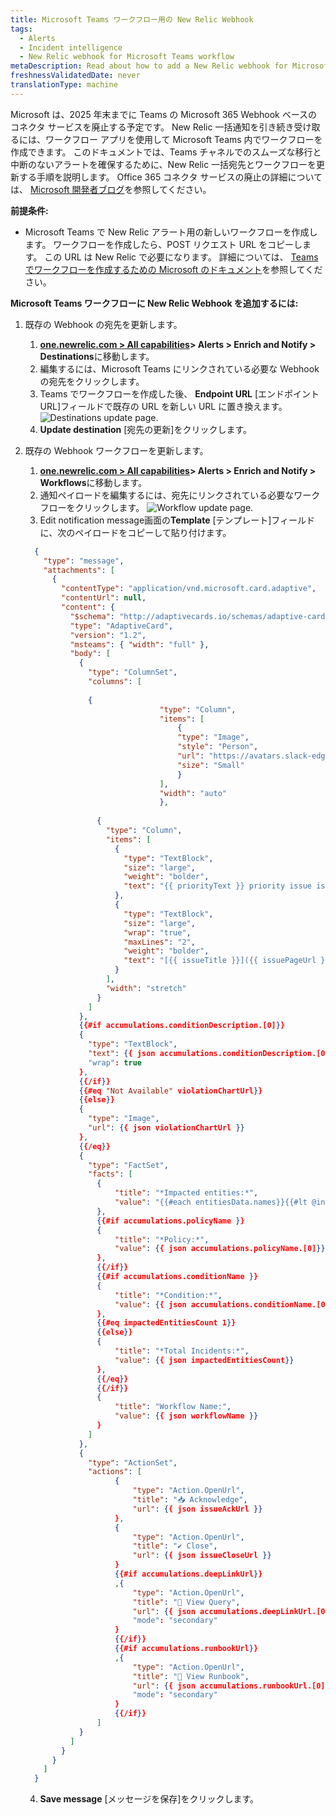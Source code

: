 ```yaml
---
title: Microsoft Teams ワークフロー用の New Relic Webhook
tags:
  - Alerts
  - Incident intelligence
  - New Relic webhook for Microsoft Teams workflow
metaDescription: Read about how to add a New Relic webhook for Microsoft Teams workflow.
freshnessValidatedDate: never
translationType: machine
---
```


Microsoft は、2025 年末までに Teams の Microsoft 365 Webhook ベースのコネクタ サービスを廃止する予定です。 New Relic 一括通知を引き続き受け取るには、ワークフロー アプリを使用して Microsoft Teams 内でワークフローを作成できます。 このドキュメントでは、Teams チャネルでのスムーズな移行と中断のないアラートを確保するために、New Relic 一括宛先とワークフローを更新する手順を説明します。 Office 365 コネクタ サービスの廃止の詳細については、 [Microsoft 開発者ブログ](https://devblogs.microsoft.com/microsoft365dev/retirement-of-office-365-connectors-within-microsoft-teams/)を参照してください。

**前提条件:**

* Microsoft Teams で New Relic アラート用の新しいワークフローを作成します。 ワークフローを作成したら、POST リクエスト URL をコピーします。 この URL は New Relic で必要になります。 詳細については、 [Teams でワークフローを作成するための Microsoft のドキュメント](https://support.microsoft.com/en-us/office/create-incoming-webhooks-with-workflows-for-microsoft-teams-8ae491c7-0394-4861-ba59-055e33f75498)を参照してください。

**Microsoft Teams ワークフローに New Relic Webhook を追加するには:**

1. 既存の Webhook の宛先を更新します。

   1. **[one.newrelic.com &gt; All capabilities](https://one.newrelic.com/all-capabilities)&gt; Alerts &gt; Enrich and Notify &gt; Destinations**に移動します。
   2. 編集するには、Microsoft Teams にリンクされている必要な Webhook の宛先をクリックします。
   3. Teams でワークフローを作成した後、 **Endpoint URL** \[エンドポイント URL]フィールドで既存の URL を新しい URL に置き換えます。
      <img title="Destinations update page" alt="Destinations update page." src="/images/alerts_destination_enpointurl.webp" />
   4. **Update destination** \[宛先の更新]をクリックします。

2. 既存の Webhook ワークフローを更新します。

   1. **[one.newrelic.com &gt; All capabilities](https://one.newrelic.com/all-capabilities)&gt; Alerts &gt; Enrich and Notify &gt; Workflows**に移動します。
   2. 通知ペイロードを編集するには、宛先にリンクされている必要なワークフローをクリックします。
      <img title="Workflow update page" alt="Workflow update page." src="/images/alerts_workflow_payload.webp" />
   3. <DNT>Edit notification message</DNT>画面の**Template** \[テンプレート]フィールドに、次のペイロードをコピーして貼り付けます。

   ```json
     {
       "type": "message",
       "attachments": [
         {
           "contentType": "application/vnd.microsoft.card.adaptive",
           "contentUrl": null,
           "content": {
             "$schema": "http://adaptivecards.io/schemas/adaptive-card.json",
             "type": "AdaptiveCard",
             "version": "1.2",
             "msteams": { "width": "full" },
             "body": [
               {
                 "type": "ColumnSet",
                 "columns": [
                 
                 {
                                 "type": "Column",
                                 "items": [
                                     {
                                     "type": "Image",
                                     "style": "Person",
                                     "url": "https://avatars.slack-edge.com/2022-06-02/3611814361970_f6a28959c2e7258660ea_512.png",
                                     "size": "Small"
                                     }
                                 ],
                                 "width": "auto"
                                 },
                 
                   {
                     "type": "Column",
                     "items": [
                       {
                         "type": "TextBlock",
                         "size": "large",
                         "weight": "bolder",
                         "text": "{{ priorityText }} priority issue is {{#if issueClosedAt}}CLOSED{{else}}{{#if issueAcknowledgedAt}}ACKNOWLEDGED{{else}}ACTIVATED{{/if}}{{/if}}"
                       },
                       {
                         "type": "TextBlock",
                         "size": "large",
                         "wrap": "true",
                         "maxLines": "2",
                         "weight": "bolder",
                         "text": "[{{ issueTitle }}]({{ issuePageUrl }})"
                       }
                     ],
                     "width": "stretch"
                   }
                 ]
               },
               {{#if accumulations.conditionDescription.[0]}}
               {
                 "type": "TextBlock",
                 "text": {{ json accumulations.conditionDescription.[0] }},
                 "wrap": true
               },
               {{/if}}
               {{#eq "Not Available" violationChartUrl}}
               {{else}}
               {
                 "type": "Image",
                 "url": {{ json violationChartUrl }}
               }, 
               {{/eq}}
               {
                 "type": "FactSet",
                 "facts": [
                   {
                       "title": "*Impacted entities:*",
                       "value": "{{#each entitiesData.names}}{{#lt @index 5}}{{this}}{{#unless @last}},{{/unless}}{{/lt}}{{/each}}"
                   },
                   {{#if accumulations.policyName }}
                   {
                       "title": "*Policy:*",
                       "value": {{ json accumulations.policyName.[0]}}
                   },
                   {{/if}}
                   {{#if accumulations.conditionName }}
                   {
                       "title": "*Condition:*",
                       "value": {{ json accumulations.conditionName.[0]}}
                   },
                   {{#eq impactedEntitiesCount 1}}
                   {{else}}
                   {
                       "title": "*Total Incidents:*",
                       "value": {{ json impactedEntitiesCount}}
                   },
                   {{/eq}}
                   {{/if}}
                   {
                       "title": "Workflow Name:",
                       "value": {{ json workflowName }}
                   }
                 ]
               }, 
               {
                 "type": "ActionSet",
                 "actions": [
                       {
                           "type": "Action.OpenUrl",
                           "title": "📥 Acknowledge",
                           "url": {{ json issueAckUrl }}
                       },
                       {
                           "type": "Action.OpenUrl",
                           "title": "✔️ Close",
                           "url": {{ json issueCloseUrl }}
                       }
                       {{#if accumulations.deepLinkUrl}}
                       ,{
                           "type": "Action.OpenUrl",
                           "title": "🔎 View Query",
                           "url": {{ json accumulations.deepLinkUrl.[0] }},
                           "mode": "secondary"
                       }
                       {{/if}}
                       {{#if accumulations.runbookUrl}}
                       ,{
                           "type": "Action.OpenUrl",
                           "title": "📕 View Runbook",
                           "url": {{ json accumulations.runbookUrl.[0] }},
                           "mode": "secondary"
                       }
                       {{/if}}
                   ]
               }
             ]
           }
         }
       ]
     }
   ```

   4. **Save message** \[メッセージを保存]をクリックします。
